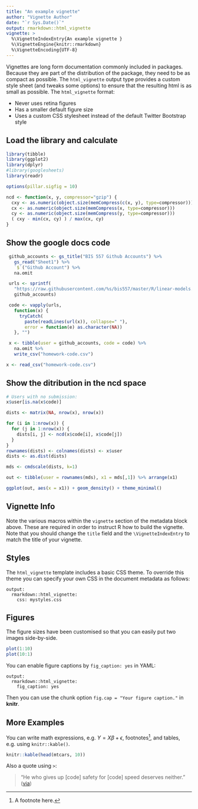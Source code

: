 ```yaml
---
title: "An example vignette"
author: "Vignette Author"
date: "`r Sys.Date()`"
output: rmarkdown::html_vignette
vignette: >
  %\VignetteIndexEntry{An example vignette }
  %\VignetteEngine{knitr::rmarkdown}
  %\VignetteEncoding{UTF-8}
---
```


Vignettes are long form documentation commonly included in packages. Because they are part of the distribution of the package, they need to be as compact as possible. The `html_vignette` output type provides a custom style sheet (and tweaks some options) to ensure that the resulting html is as small as possible. The `html_vignette` format:

- Never uses retina figures
- Has a smaller default figure size
- Uses a custom CSS stylesheet instead of the default Twitter Bootstrap style

## Load the library and calculate

```r
library(tibble)
library(ggplot2)
library(dplyr)
#library(googlesheets)
library(readr)

options(pillar.sigfig = 10)

ncd <- function(x, y, compressor="gzip") {
  cxy <- as.numeric(object.size(memCompress(c(x, y), type=compressor)))
  cx <- as.numeric(object.size(memCompress(x, type=compressor)))
  cy <- as.numeric(object.size(memCompress(y, type=compressor)))
  ( cxy - min(cx, cy) ) / max(cx, cy)
}
```

## Show the google docs code

```r
 github_accounts <- gs_title("BIS 557 Github Accounts") %>% 
   gs_read("Sheet1") %>% 
   `$`("Github Account") %>%
   na.omit

 urls <- sprintf(
   "https://raw.githubusercontent.com/%s/bis557/master/R/linear-models.r",
   github_accounts)

 code <- vapply(urls, 
   function(x) {
     tryCatch(
       paste(readLines(url(x)), collapse=" "),
       error = function(e) as.character(NA))
   }, "")

 x <- tibble(user = github_accounts, code = code) %>% 
   na.omit %>% 
   write_csv("homework-code.csv")
```

```r
x <- read_csv("homework-code.csv")
```

## Show the ditribution in the ncd space

```r
# Users with no submission:
x$user[is.na(x$code)]

dists <- matrix(NA, nrow(x), nrow(x))

for (i in 1:nrow(x)) {
  for (j in 1:nrow(x)) {
    dists[i, j] <- ncd(x$code[i], x$code[j])
  }
}
rownames(dists) <- colnames(dists) <- x$user
dists <- as.dist(dists)

mds <- cmdscale(dists, k=1) 

out <- tibble(user = rownames(mds), x1 = mds[,1]) %>% arrange(x1)

ggplot(out, aes(x = x1)) + geom_density() + theme_minimal()
```

## Vignette Info

Note the various macros within the `vignette` section of the metadata block above. These are required in order to instruct R how to build the vignette. Note that you should change the `title` field and the `\VignetteIndexEntry` to match the title of your vignette.

## Styles

The `html_vignette` template includes a basic CSS theme. To override this theme you can specify your own CSS in the document metadata as follows:

    output: 
      rmarkdown::html_vignette:
        css: mystyles.css

## Figures

The figure sizes have been customised so that you can easily put two images side-by-side. 

```r
plot(1:10)
plot(10:1)
```

You can enable figure captions by `fig_caption: yes` in YAML:

    output:
      rmarkdown::html_vignette:
        fig_caption: yes

Then you can use the chunk option `fig.cap = "Your figure caption."` in **knitr**.

## More Examples

You can write math expressions, e.g. $Y = X\beta + \epsilon$, footnotes^[A footnote here.], and tables, e.g. using `knitr::kable()`.

```r
knitr::kable(head(mtcars, 10))
```

Also a quote using `>`:

> "He who gives up [code] safety for [code] speed deserves neither."
([via](https://twitter.com/hadleywickham/status/504368538874703872))
